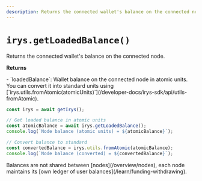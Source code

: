```yaml
---
description: Returns the connected wallet's balance on the connected node
---
```



# `irys.getLoadedBalance()`

Returns the connected wallet's balance on the connected node.

**Returns**

<div className="-mt-6" />- `loadedBalance`: Wallet balance on the connected node in atomic units. You can convert it
into standard units using [`irys.utils.fromAtomic(atomicUnits)`](/developer-docs/irys-sdk/api/utils-fromAtomic).

```js
const irys = await getIrys();

// Get loaded balance in atomic units
const atomicBalance = await irys.getLoadedBalance();
console.log(`Node balance (atomic units) = ${atomicBalance}`);

// Convert balance to standard
const convertedBalance = irys.utils.fromAtomic(atomicBalance);
console.log(`Node balance (converted) = ${convertedBalance}`);
```

<Callout type="info" emoji="ℹ️">
	Balances are not shared between [nodes](/overview/nodes), each node maintains its [own ledger of user
	balances](/learn/funding-withdrawing).
</Callout>
